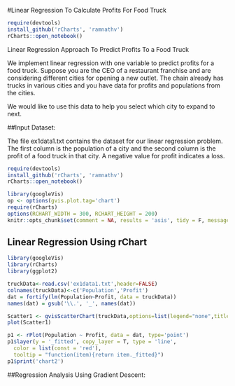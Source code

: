 #Linear Regression To Calculate Profits For Food Truck
```r
require(devtools)
install_github('rCharts', 'ramnathv')
rCharts::open_notebook()
```

Linear Regression Approach To Predict Profits To a Food Truck

We implement linear regression with one variable to predict profits for a food truck. Suppose you are the CEO of a restaurant franchise and are considering different cities for opening a new outlet. The chain already has trucks in various cities and you have data for profits and populations from the cities.

We would like to use this data to help you select which city to expand to next.

##Input Dataset:

The file ex1data1.txt contains the dataset for our linear regression problem. The first column is the population of a city and the second column is the profit of a food truck in that city. A negative value for profit indicates a loss.
```r
require(devtools)
install_github('rCharts', 'ramnathv')
rCharts::open_notebook()
```
```r
library(googleVis)
op <- options(gvis.plot.tag='chart')
require(rCharts)
options(RCHART_WIDTH = 300, RCHART_HEIGHT = 200)
knitr::opts_chunk$set(comment = NA, results = 'asis', tidy = F, message = F)
```
<style>.rChart {width: 600px; height: 400px;}</style>

## Linear Regression Using rChart

```r
library(googleVis)
library(rCharts)
library(ggplot2)
```

```r
truckData<-read.csv('ex1data1.txt',header=FALSE)
colnames(truckData)<-c('Population','Profit')
dat = fortify(lm(Population~Profit, data = truckData))
names(dat) = gsub('\\.', '_', names(dat))
```

```r
Scatter1 <- gvisScatterChart(truckData,options=list(legend="none",title="Food Truck", vAxis="{title:'Profit in $10,000s'}",hAxis="{title:'Population of City in 10,000s'}", width=300, height=300))
plot(Scatter1)
```


```r
p1 <- rPlot(Population ~ Profit, data = dat, type='point')
p1$layer(y = '_fitted', copy_layer = T, type = 'line',
  color = list(const = 'red'),
  tooltip = "function(item){return item._fitted}")
p1$print('chart2')
```


##Regression Analysis Using Gradient Descent:



